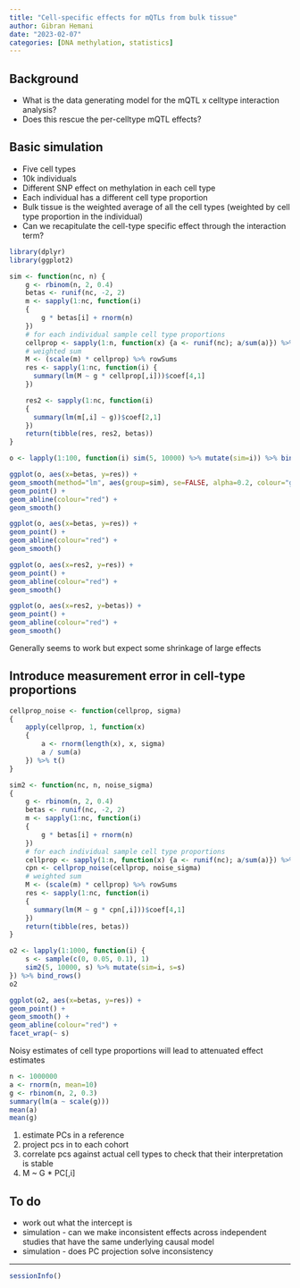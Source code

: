 ```yaml
---
title: "Cell-specific effects for mQTLs from bulk tissue"
author: Gibran Hemani
date: "2023-02-07"
categories: [DNA methylation, statistics]
---
```


## Background

- What is the data generating model for the mQTL x celltype interaction analysis?
- Does this rescue the per-celltype mQTL effects?

## Basic simulation

- Five cell types
- 10k individuals
- Different SNP effect on methylation in each cell type
- Each individual has a different cell type proportion
- Bulk tissue is the weighted average of all the cell types (weighted by cell type proportion in the individual)
- Can we recapitulate the cell-type specific effect through the interaction term?

```r
library(dplyr)
library(ggplot2)

sim <- function(nc, n) {
    g <- rbinom(n, 2, 0.4)
    betas <- runif(nc, -2, 2)
    m <- sapply(1:nc, function(i)
    {
        g * betas[i] + rnorm(n)
    })
    # for each individual sample cell type proportions
    cellprop <- sapply(1:n, function(x) {a <- runif(nc); a/sum(a)}) %>% t()
    # weighted sum
    M <- (scale(m) * cellprop) %>% rowSums
    res <- sapply(1:nc, function(i) {
      summary(lm(M ~ g * cellprop[,i]))$coef[4,1]
    })

    res2 <- sapply(1:nc, function(i)
    {
      summary(lm(m[,i] ~ g))$coef[2,1]
    })
    return(tibble(res, res2, betas))
}

o <- lapply(1:100, function(i) sim(5, 10000) %>% mutate(sim=i)) %>% bind_rows()

```

```r
ggplot(o, aes(x=betas, y=res)) +
geom_smooth(method="lm", aes(group=sim), se=FALSE, alpha=0.2, colour="grey") +
geom_point() +
geom_abline(colour="red") +
geom_smooth()
```

```r
ggplot(o, aes(x=betas, y=res)) +
geom_point() +
geom_abline(colour="red") +
geom_smooth()
```

```r
ggplot(o, aes(x=res2, y=res)) +
geom_point() +
geom_abline(colour="red") +
geom_smooth()
```

```r
ggplot(o, aes(x=res2, y=betas)) +
geom_point() +
geom_abline(colour="red") +
geom_smooth()
```

Generally seems to work but expect some shrinkage of large effects

## Introduce measurement error in cell-type proportions

```r
cellprop_noise <- function(cellprop, sigma)
{
    apply(cellprop, 1, function(x)
    {
        a <- rnorm(length(x), x, sigma)
        a / sum(a)
    }) %>% t()
}
```


```r
sim2 <- function(nc, n, noise_sigma)
{
    g <- rbinom(n, 2, 0.4)
    betas <- runif(nc, -2, 2)
    m <- sapply(1:nc, function(i)
    {
        g * betas[i] + rnorm(n)
    })
    # for each individual sample cell type proportions
    cellprop <- sapply(1:n, function(x) {a <- runif(nc); a/sum(a)}) %>% t()
    cpn <- cellprop_noise(cellprop, noise_sigma)
    # weighted sum
    M <- (scale(m) * cellprop) %>% rowSums
    res <- sapply(1:nc, function(i)
    {
      summary(lm(M ~ g * cpn[,i]))$coef[4,1]
    })
    return(tibble(res, betas))
}

o2 <- lapply(1:1000, function(i) {
    s <- sample(c(0, 0.05, 0.1), 1)
    sim2(5, 10000, s) %>% mutate(sim=i, s=s)
}) %>% bind_rows()
o2
```

```r
ggplot(o2, aes(x=betas, y=res)) +
geom_point() +
geom_smooth() +
geom_abline(colour="red") +
facet_wrap(~ s)
```

Noisy estimates of cell type proportions will lead to attenuated effect estimates

```r
n <- 1000000
a <- rnorm(n, mean=10)
g <- rbinom(n, 2, 0.3)
summary(lm(a ~ scale(g)))
mean(a)
mean(g)
```

1. estimate PCs in a reference
2. project pcs in to each cohort
3. correlate pcs against actual cell types to check that their interpretation is stable
4. M ~ G * PC[,i]

## To do

- work out what the intercept is
- simulation - can we make inconsistent effects across independent studies that have the same underlying causal model
- simulation - does PC projection solve inconsistency



---

```r
sessionInfo()
```
